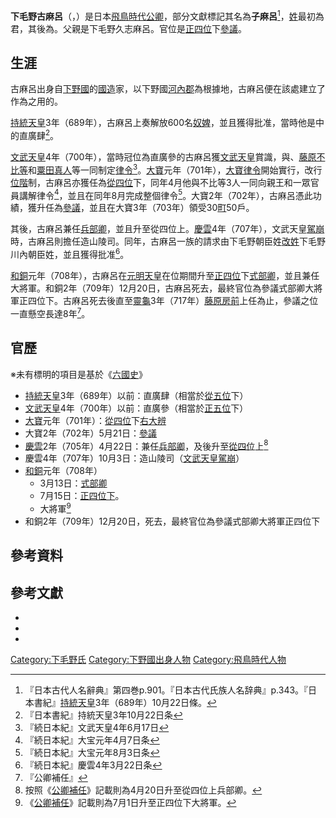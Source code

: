 {{東亞男性歷史人物
|名稱 = 下毛野 古麻呂
|身份 =
|國家 =日本
|時代 = [[飛鳥時代|飛鳥時代]]後期
|主君 = [[持統天皇|持統天皇]]→[[文武天皇|文武天皇]]→[[元明天皇|元明天皇]]
|屆數 =
|最高職務 = [[正四位|正四位]]下[[參議|參議]]
|前任 = 
|繼任 = 
|圖片名稱 =
|圖片大小 =
|圖片說明 =
|氏 = {{Link-ja|下毛野氏|下毛野氏}}
|姓 = 下毛野君→{{Link-ja|朝臣 (日本)|朝臣|下毛野朝臣}}
|穆坤= <!--清代八旗满洲人物专用-->
|名 = 
|姓名 =
|羅馬拼音 = Shimotsukeno no Komaro
|假名 = {{lang|ja|しもつけの の こまろ}}
|諺文 = <!--朝鮮、韓國人用-->
|字 =
|號=
|名乘 = <!--琉球士族用-->
|官職 = [[辨官|右大辨]]→[[參議|參議]]→參議兼[[兵部省|兵部卿]]→造山陵司（[[文武天皇|文武天皇]][[駕崩|駕崩]]→[[式部省|式部卿]]兼大將軍
|封爵 =
|封號 =
|位階 = [[從五位|從五位]]下→[[正五位|正五位]]下→[[從四位|從四位]]下→從四位上→[[正四位|正四位]]下
|御稱號 = <!--日本皇族之稱號-->
|宮號1 = <!--日本皇族之宮號-->
|宮號2 = <!--朝鮮王族之宮號-->
|封地 =
|神號 =
|尊號 =
|族裔 = 
|信仰 =
|旗籍 = <!--清代八旗人物专用-->
|氏族 =
|籍貫 =
|本貫 = <!--朝鮮人用-->
|世居地= <!--清代八旗人物专用-->
|世居地/穆坤= <!--专门用于清代八旗满洲人物世居地和穆坤相同时-->
|祖籍 =
|本籍 =
|出身地 =
|府邸 =
|世系 = 
|初名 = 
|乳名 = <!--日本、朝鮮、琉球以外人物用-->
|幼名 = 
|兒名 = <!--朝鮮人用-->
|童名 = <!--琉球人用-->
|小字 =
|別名 =
|法號 = 
|院號 = 
|其他名號 =
|出生日期 = 
|出生地點 =
|婚年 =
|逝世日期 = [[和銅|和銅]]2年12月20日（710年1月28日）
|逝世地點 = 
|在位年代 =
|廟號 =
|諡號 =
|墓葬 =
|祠廟 =
|父親 = 下毛野久志麻呂
|嫡母 =
|母親 =
|繼父=
|繼母=
|養父=
|養母=
|猶父= <!--日本人用-->
|烏帽子親= 
|元配 =
|正室 = 
|妻 =
|繼室 =
|平妻 =
|側室 =
|元配之父 =
|元配之嫡母 =
|元配之母 =
|正室之父 = 
|正室之嫡母 =
|正室之母 =
|妻之父 =
|妻之嫡母 =
|妻之母 =
|繼室之父 =
|繼室之嫡母 =
|繼室之母 =
|平妻之父 =
|平妻之嫡母 =
|平妻之母 =
|兄弟 = 
|姊妹 = 
|嫡兄弟 =
|嫡姊妹 =
|庶兄弟 =
|庶姊妹 =
|同胞兄弟 =
|同胞姊妹 =
|異母兄弟 =
|異母姊妹 =
|異父兄弟 =
|異父姊妹 =
|繼兄弟 =
|繼姊妹 =
|子 = 
|女 = 
|嫡子 =
|嫡女 =
|庶子 =
|庶女 =
|養子 =
|養女 =
|猶子 = <!--日本人用-->
|婿養子 = <!--日本人用-->
|烏帽子子 = <!--日本人用-->
|繼子 =
|繼女 =
|其他親屬 =
|出身 = <!---此处指科举出身--->
|功名 = 
|經歷 = 
|著作 =
|注釋 =
}}

'''下毛野古麻呂'''（{{jpn|j=下毛野古麻呂|hg=しもつけの の こまろ|rm=Shimotsukeno no Komaro}}，{{bd|？||710年|1月28日|catIdx=Shimotsukeno no Komaro}}）是日本[[飛鳥時代|飛鳥時代]][[公卿|公卿]]，部分文獻標記其名為'''子麻呂'''<ref>『日本古代人名辭典』第四巻p.901。『日本古代氏族人名辞典』p.343。『日本書紀』[[持統天皇|持統天皇]]3年（689年）10月22日條。</ref>，[[姓_(日本政治結構)|姓]]最初為君，其後為{{Link-ja|朝臣 (日本)|朝臣|朝臣}}。父親是{{Link-ja|大義 (冠位)|大義 (冠位)|大義冠}}下毛野久志麻呂。官位是[[正四位|正四位]]下[[參議|參議]]。

== 生涯 ==
古麻呂出身自[[下野國|下野國]]的[[國造|國造]]家{{Link-ja|下毛野國造|下毛野国造}}，{{Link-ja|下毛野氏|下毛野氏}}以下野國[[河內郡_(栃木縣)|河內郡]]為根據地，古麻呂便在該處建立了作為{{Link-ja|氏寺|氏寺}}之用的{{Link-ja|下野薬師寺跡|下野薬師寺跡|下野藥師寺}}。

[[持統天皇|持統天皇]]3年（689年），古麻呂上奏解放600名[[奴婢|奴婢]]，並且獲得批准，當時他是{{Link-ja|冠位位階制度變遷|冠位・位階制度の変遷|冠位四十八階}}中的直廣肆<ref>『日本書紀』持統天皇3年10月22日条</ref>。

[[文武天皇|文武天皇]]4年（700年），當時冠位為直廣參的古麻呂獲[[文武天皇|文武天皇]]賞識，與{{Link-ja|忍壁皇子|忍壁皇子|忍壁親王}}、[[藤原不比等|藤原不比等]]和[[粟田真人|粟田真人]]等一同制定[[律令|律令]]<ref>『続日本紀』文武天皇4年6月17日</ref>。[[大寶_(日本)|大寶]]元年（701年），[[大寶律令|大寶律令]]開始實行，改行[[位階|位階]]制，古麻呂亦獲任為[[從四位|從四位]]下，同年4月他與不比等3人一同向親王和一眾官員講解律令<ref>『続日本紀』大宝元年4月7日条</ref>，並且在同年8月完成整個律令<ref>『続日本紀』大宝元年8月3日条</ref>。大寶2年（702年），古麻呂憑此功績，獲升任為[[參議|參議]]，並且在大寶3年（703年）領受{{Link-ja|功田|功田}}30[[町_(面積單位)|町]]{{Link-ja|封戶|封戸}}50戶。

其後，古麻呂兼任[[兵部省|兵部卿]]，並且升至從四位上。[[慶雲_(文武天皇)|慶雲]]4年（707年），文武天皇[[駕崩|駕崩]]時，古麻呂則擔任造山陵司。同年，古麻呂一族的{{Link-ja|下毛野石代|下毛野石代}}請求由下毛野朝臣姓[[改姓|改姓]]下毛野川內朝臣姓，並且獲得批准<ref>『続日本紀』慶雲4年3月22日条</ref>。

[[和銅|和銅]]元年（708年），古麻呂在[[元明天皇|元明天皇]]在位期間升至[[正四位|正四位]]下[[式部省|式部卿]]，並且兼任大將軍。和銅2年（709年）12月20日，古麻呂死去，最終官位為參議式部卿大將軍正四位下。古麻呂死去後直至[[靈龜|靈龜]]3年（717年）[[藤原房前|藤原房前]]上任為止，參議之位一直懸空長達8年<ref>『公卿補任』</ref>。

== 官歷 ==
※未有標明的項目是基於《[[六國史|六國史]]》
* [[持統天皇|持統天皇]]3年（689年）以前：直廣肆（相當於[[從五位|從五位]]下）
* [[文武天皇|文武天皇]]4年（700年）以前：直廣參（相當於[[正五位|正五位]]下）
* [[大寶_(日本)|大寶]]元年（701年）：[[從四位|從四位]]下[[辨官|右大辨]]
* 大寶2年（702年）5月21日：[[參議|參議]]
* [[慶雲_(文武天皇)|慶雲]]2年（705年）4月22日：兼任[[兵部省|兵部卿]]，及後升至[[從四位|從四位]]上<ref>按照《[[公卿補任|公卿補任]]》記載則為4月20日升至從四位上兵部卿。</ref>
* 慶雲4年（707年）10月3日：造山陵司（[[文武天皇|文武天皇]][[駕崩|駕崩]]）
* [[和銅|和銅]]元年（708年）
**3月13日：[[式部省|式部卿]]
**7月15日：[[正四位|正四位下]]。
**大將軍<ref>《[[公卿補任|公卿補任]]》記載則為7月1日升至正四位下大將軍。</ref>
* 和銅2年（709年）12月20日，死去，最終官位為參議式部卿大將軍正四位下

==參考資料==
{{reflist|2}}

==參考文獻== 
*{{cite book |editor={{Link-ja|宇治谷孟|宇治谷孟}} |script-title=ja:[[續日本紀|續日本紀]](下) 全現代語訳 |publisher={{Link-ja|講談社學術文庫|講談社学術文庫}} |year=1995 |isbn=978-4061590328}}
*{{cite book |editor={{Link-ja|坂本太郎|坂本太郎}}和{{Link-ja|平野邦雄|平野邦雄}}|script-title=ja:日本古代氏族人名辞典 |publisher={{Link-ja|吉川弘文館|吉川弘文館}} |year=1990 |isbn=4642022430}}
*{{cite book |editor={{Link-ja|竹内理三|竹内理三}} |script-title=ja:日本古代人名辭典 |publisher={{Link-ja|吉川弘文館|吉川弘文館}} |year=1963 |isbn=4642020047}}

{{DEFAULTSORT:Shimotsukeno no Komaro}}
[[Category:下毛野氏|Category:下毛野氏]]
[[Category:下野國出身人物|Category:下野國出身人物]]
[[Category:飛鳥時代人物|Category:飛鳥時代人物]]